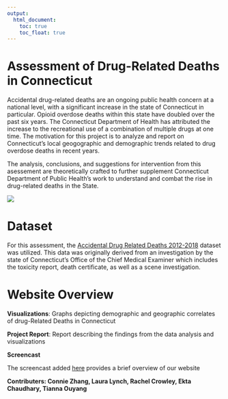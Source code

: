 ```yaml
---
output: 
  html_document:
    toc: true
    toc_float: true
---
```



# Assessment of Drug-Related Deaths in Connecticut


Accidental drug-related deaths are an ongoing public health concern at a national level, with a significant increase in the state of Connecticut in particular. Opioid overdose deaths within this state have doubled over the past six years. The Connecticut Department of Health has attributed the increase to the recreational use of a combination of multiple drugs at one time. The motivation for this project is to analyze and report on Connecticut's local geogographic and demographic trends related to drug overdose deaths in recent years. 

The analysis, conclusions, and suggestions for intervention from this asessement are theoretically crafted to further supplement Connecticut Department of Public Health's work to understand and combat the rise in drug-related deaths in the State. 

![](ambulance photo.jpg)

# Dataset


For this assessment, the [Accidental Drug Related Deaths 2012-2018](https://catalog.data.gov/dataset/accidental-drug-related-deaths-january-2012-sept-2015) dataset was utilized. This data was originally derived from an investigation by the state of Connecticut's Office of the Chief Medical Examiner which includes the toxicity report, death certificate, as well as a scene investigation.

# Website Overview


**Visualizations**: Graphs depicting demographic and geographic correlates of drug-Related Deaths in Connecticut

**Project Report**: Report describing the findings from the data analysis and visualizations

**Screencast**

The screencast added [here]() provides a brief overview of our website

**Contributers: Connie Zhang, Laura Lynch, Rachel Crowley, Ekta Chaudhary, Tianna Ouyang**
